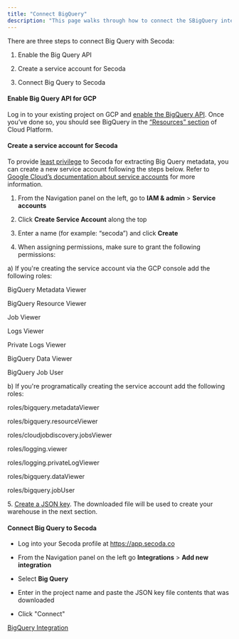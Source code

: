 ```yaml
---
title: "Connect BigQuery"
description: "This page walks through how to connect the SBigQuery integration"
---
```


There are three steps to connect Big Query with Secoda:

1. Enable the Big Query API

2. Create a service account for Secoda

3. Connect Big Query to Secoda

#### Enable Big Query API for GCP

Log in to your existing project on GCP and [enable the BigQuery API](https://cloud.google.com/bigquery/docs/quickstarts/quickstart-web-ui). Once you’ve done so, you should see BigQuery in the [“Resources” section](https://cl.ly/0W2i2I2B2R0M) of Cloud Platform.

#### Create a service account for Secoda

To provide [least privilege](https://en.wikipedia.org/wiki/Principle%5Fof%5Fleast%5Fprivilege) to Secoda for extracting Big Query metadata, you can create a new service account following the steps below. Refer to [Google Cloud’s documentation about service accounts](https://cloud.google.com/iam/docs/creating-managing-service-accounts) for more information.

1. From the Navigation panel on the left, go to **IAM & admin** \> **Service accounts**

2. Click **Create Service Account** along the top

3. Enter a name (for example: “secoda”) and click **Create**

4. When assigning permissions, make sure to grant the following permissions:

a) If you're creating the service account via the GCP console add the following roles:

BigQuery Metadata Viewer

BigQuery Resource Viewer

Job Viewer

Logs Viewer

Private Logs Viewer

BigQuery Data Viewer

BigQuery Job User

b) If you're programatically creating the service account add the following roles:

roles/bigquery.metadataViewer

roles/bigquery.resourceViewer

roles/cloudjobdiscovery.jobsViewer

roles/logging.viewer

roles/logging.privateLogViewer

roles/bigquery.dataViewer

roles/bigquery.jobUser

5\. [Create a JSON key](https://cloud.google.com/iam/docs/creating-managing-service-account-keys). The downloaded file will be used to create your warehouse in the next section.

#### Connect Big Query to Secoda

- Log into your Secoda profile at <https://app.secoda.co>

- From the Navigation panel on the left go **Integrations** \> **Add new integration**

- Select **Big Query**

- Enter in the project name and paste the JSON key file contents that was downloaded

- Click "Connect"

[BigQuery Integration](/integrations/bigquery-integration)
